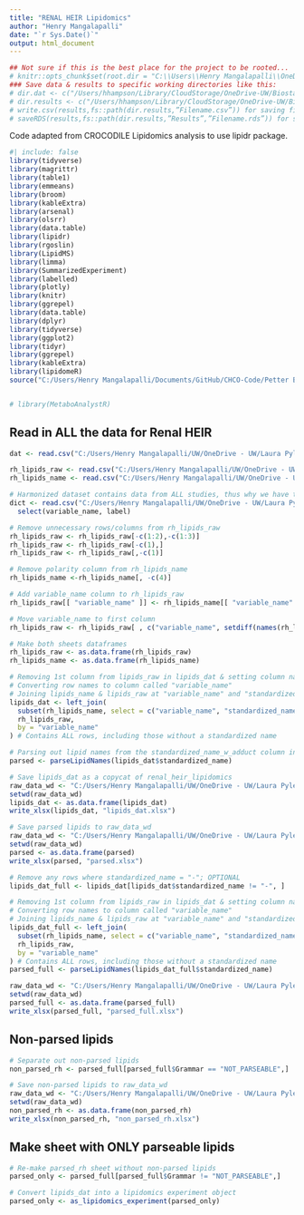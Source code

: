 ```yaml
---
title: "RENAL HEIR Lipidomics"
author: "Henry Mangalapalli"
date: "`r Sys.Date()`"
output: html_document
---
```


```r
## Not sure if this is the best place for the project to be rooted...
# knitr::opts_chunk$set(root.dir = "C:\\Users\\Henry Mangalapalli\\OneDrive\\Henry - UW\\Laura Pyle's files - Biostatistics Core Shared Drive\\Renal HEIR\\Data_Raw")
### Save data & results to specific working directories like this:
# dir.dat <- c("/Users/hhampson/Library/CloudStorage/OneDrive-UW/Biostatistics Core Shared Drive")
# dir.results <- c("/Users/hhampson/Library/CloudStorage/OneDrive-UW/Biostatistics Core Shared Drive/Liver Project/NEBULA Results")
# write.csv(results,fs::path(dir.results,”Filename.csv”)) for saving files
# saveRDS(results,fs::path(dir.results,”Results”,”Filename.rds”)) for saving files to folder within dir.results
```

Code adapted from CROCODILE Lipidomics analysis to use lipidr package.
```r
#| include: false
library(tidyverse)
library(magrittr)
library(table1)
library(emmeans)
library(broom)
library(kableExtra)
library(arsenal)
library(olsrr)
library(data.table)
library(lipidr)
library(rgoslin)
library(LipidMS)
library(limma)
library(SummarizedExperiment)
library(labelled)
library(plotly)
library(knitr)
library(ggrepel)
library(data.table)
library(dplyr)
library(tidyverse)
library(ggplot2)
library(tidyr)
library(ggrepel)
library(kableExtra)
library(lipidomeR)
source("C:/Users/Henry Mangalapalli/Documents/GitHub/CHCO-Code/Petter Bjornstad/CROCODILE/lipidr_unadj_function_R.R")


# library(MetaboAnalystR)
```

## Read in ALL the data for Renal HEIR
```r
dat <- read.csv("C:/Users/Henry Mangalapalli/UW/OneDrive - UW/Laura Pyle's files - Biostatistics Core Shared Drive/Data Harmonization/Data Clean/harmonized_dataset.csv")

rh_lipids_raw <- read.csv("C:/Users/Henry Mangalapalli/UW/OneDrive - UW/Laura Pyle's files - Biostatistics Core Shared Drive/Renal HEIR/Data_Raw/renal_heir_lipidomics.csv")
rh_lipids_name <- read.csv("C:/Users/Henry Mangalapalli/UW/OneDrive - UW/Laura Pyle's files - Biostatistics Core Shared Drive/Renal HEIR/Data_Raw/renal_heir_lipidomics_name.csv")

# Harmonized dataset contains data from ALL studies, thus why we have to separate out by Renal HEIR later on
dict <- read.csv("C:/Users/Henry Mangalapalli/UW/OneDrive - UW/Laura Pyle's files - Biostatistics Core Shared Drive/Data Harmonization/data_dictionary_master.csv", na.strings = c(" ", "", "-9999",-9999)) %>%
  select(variable_name, label)
```


```r
# Remove unnecessary rows/columns from rh_lipids_raw
rh_lipids_raw <- rh_lipids_raw[-c(1:2),-c(1:3)]
rh_lipids_raw <- rh_lipids_raw[-c(1),]
rh_lipids_raw <- rh_lipids_raw[,-c(1)]

# Remove polarity column from rh_lipids_name
rh_lipids_name <-rh_lipids_name[, -c(4)]

# Add variable_name column to rh_lipids_raw
rh_lipids_raw[[ "variable_name" ]] <- rh_lipids_name[[ "variable_name" ]]

# Move variable_name to first column
rh_lipids_raw <- rh_lipids_raw[ , c("variable_name", setdiff(names(rh_lipids_raw), "variable_name"))]

# Make both sheets dataframes
rh_lipids_raw <- as.data.frame(rh_lipids_raw)
rh_lipids_name <- as.data.frame(rh_lipids_name)

# Removing 1st column from lipids_raw in lipids_dat & setting column names to come from that 1st column.
# Converting row names to column called "variable_name"
# Joining lipids_name & lipids_raw at "variable_name" and "standardized_name_w_adduct" column
lipids_dat <- left_join(
  subset(rh_lipids_name, select = c("variable_name", "standardized_name")),
  rh_lipids_raw,
  by = "variable_name"
) # Contains ALL rows, including those without a standardized name

# Parsing out lipid names from the standardized_name_w_adduct column in lipids_name
parsed <- parseLipidNames(lipids_dat$standardized_name)
```

```r
# Save lipids_dat as a copycat of renal_heir_lipidomics 
raw_data_wd <- "C:/Users/Henry Mangalapalli/UW/OneDrive - UW/Laura Pyle's files - Biostatistics Core Shared Drive/Renal HEIR"
setwd(raw_data_wd)
lipids_dat <- as.data.frame(lipids_dat)
write_xlsx(lipids_dat, "lipids_dat.xlsx")
```


```r
# Save parsed lipids to raw_data_wd
raw_data_wd <- "C:/Users/Henry Mangalapalli/UW/OneDrive - UW/Laura Pyle's files - Biostatistics Core Shared Drive/Renal HEIR"
setwd(raw_data_wd)
parsed <- as.data.frame(parsed)
write_xlsx(parsed, "parsed.xlsx")
```


```r
# Remove any rows where standardized_name = "-"; OPTIONAL
lipids_dat_full <- lipids_dat[lipids_dat$standardized_name != "-", ]

# Removing 1st column from lipids_raw in lipids_dat & setting column names to come from that 1st column.
# Converting row names to column called "variable_name"
# Joining lipids_name & lipids_raw at "variable_name" and "standardized_name_w_adduct" column
lipids_dat_full <- left_join(
  subset(rh_lipids_name, select = c("variable_name", "standardized_name")),
  rh_lipids_raw,
  by = "variable_name"
) # Contains ALL rows, including those without a standardized name
parsed_full <- parseLipidNames(lipids_dat_full$standardized_name)

```

```r
raw_data_wd <- "C:/Users/Henry Mangalapalli/UW/OneDrive - UW/Laura Pyle's files - Biostatistics Core Shared Drive/Renal HEIR"
setwd(raw_data_wd)
parsed_full <- as.data.frame(parsed_full)
write_xlsx(parsed_full, "parsed_full.xlsx")
```

## Non-parsed lipids
```r
# Separate out non-parsed lipids
non_parsed_rh <- parsed_full[parsed_full$Grammar == "NOT_PARSEABLE",]

# Save non-parsed lipids to raw_data_wd
raw_data_wd <- "C:/Users/Henry Mangalapalli/UW/OneDrive - UW/Laura Pyle's files - Biostatistics Core Shared Drive/Renal HEIR"
setwd(raw_data_wd)
non_parsed_rh <- as.data.frame(non_parsed_rh)
write_xlsx(non_parsed_rh, "non_parsed_rh.xlsx")
```

## Make sheet with ONLY parseable lipids 
```r
# Re-make parsed_rh sheet without non-parsed lipids
parsed_only <- parsed_full[parsed_full$Grammar != "NOT_PARSEABLE",]
```


```r
# Convert lipids_dat into a lipidomics experiment object
parsed_only <- as_lipidomics_experiment(parsed_only)
```
